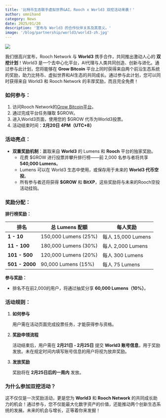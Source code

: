 ```yaml
---
title: '比特币生态联手虚拟世界&AI，Rooch x World3 双挖活动来袭！'
author: omnihand
category: News
date: 2025/01/20
description: '宣布与 World3 的合作伙伴关系及其意义。'
image: '/blog/partnership/world3/world3-zh.jpg'
---
```



<PostHeader />

![](/blog/partnership/world3/world3-zh.jpg)

我们很高兴宣布，Rooch Network 与 **World3** 携手合作，共同推出激动人心的 **双挖计划**！World3 是一个去中心化平台，AI代理与人类共同创造、创新与进化。通过参与此计划，您将能够在 **Grow Bitcoin** 平台上同时获得来自两个前沿生态系统的奖励，助力比特币、虚拟世界和AI生态的共同成长。通过参与此计划，您可以同时获得来自 World3 和 Rooch Network 的丰厚奖励，而且完全免费！

### 如何参与：

1. 访问Rooch Network的[Grow Bitcoin平台](https://grow.rooch.network/)。
2. 通过完成平台任务赚取 $GROW。
3. 进入World3页面，使用您的 $GROW 代币为World3投票。
4. 活动结束时间：**2月20日 4PM（UTC+8）**

### 活动亮点：

- **双重奖励机制**：赢取来自 **World3** 的 Lumens 和 **Rooch** 平台的独家奖励。
    - 花费 $GROW 进行投票并攀升排行榜——前 2,000 名参与者将共享 **540,000 Lumens**。
    - Lumens 可以在 World3 生态中使用，或保存用于未来的 **World3 代币空投**。
    - 所有参与者还将获得 **$GROW** 和 **BitXP**，这些奖励将与未来的Rooch空投活动挂钩。

### 奖励分配：

**排行榜奖励：**

| **排名**       | **总 Lumens 配额**   | **每人奖励**       |
|----------------|----------------------|--------------------|
| **1 - 10**     | 150,000 Lumens (25%) | 每人 15,000 Lumens |
| **11 - 100**   | 180,000 Lumens (30%) | 每人 2,000 Lumens  |
| **101 - 500**  | 120,000 Lumens (20%) | 每人 300 Lumens    |
| **501 - 2000** | 90,000 Lumens (15%)  | 每人 75 Lumens     |

**参与奖励：**

- 排名不在前2,000的用户，将通过抽奖分享 **60,000 Lumens（10%）**。

### 活动规则：

1. **如何参与**
    
    用户需在活动页面完成投票任务，才能获得参与资格。
    
2. **奖励申领流程**
    
    活动结束后，用户需在 **2月21日 - 2月25日** 提交 **World3 账号信息**，用于奖励发放。未在规定时间内填写账号信息的用户将视为放弃奖励。
    
3. **发放奖励**
    
    奖励将在 **2月25日后的一周内** 发放。

### 为什么参加双挖活动？

这不仅仅是一次奖励活动，更是您为 **World3** 和 **Rooch Network** 的共同成长助力的机会！通过参与，您不仅能最大化数字资产的价值，还能推动两个创新生态系统的发展。未来的机会与增长，正等着你来发掘！
